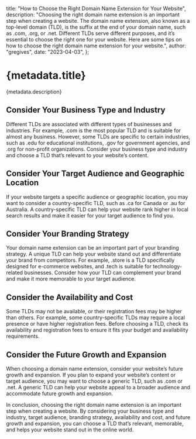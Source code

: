   title: "How to Choose the Right Domain Name Extension for Your Website",
  description:
    "Choosing the right domain name extension is an important step when creating a website. The domain name extension, also known as a top-level domain (TLD), is the suffix at the end of your domain name, such as .com, .org, or .net. Different TLDs serve different purposes, and it’s essential to choose the right one for your website. Here are some tips on how to choose the right domain name extension for your website.",
  author: "gregives",
  date: "2023-04-03",
};

# {metadata.title}

{metadata.description}

## Consider Your Business Type and Industry

Different TLDs are associated with different types of businesses and industries. For example, .com is the most popular TLD and is suitable for almost any business. However, some TLDs are specific to certain industries, such as .edu for educational institutions, .gov for government agencies, and .org for non-profit organizations. Consider your business type and industry and choose a TLD that’s relevant to your website’s content.

## Consider Your Target Audience and Geographic Location

If your website targets a specific audience or geographic location, you may want to consider a country-specific TLD, such as .ca for Canada or .au for Australia. A country-specific TLD can help your website rank higher in local search results and make it easier for your target audience to find you.

<CallToAction />

## Consider Your Branding Strategy

Your domain name extension can be an important part of your branding strategy. A unique TLD can help your website stand out and differentiate your brand from competitors. For example, .store is a TLD specifically designed for e-commerce websites, and .tech is suitable for technology-related businesses. Consider how your TLD can complement your brand and make it more memorable to your target audience.

## Consider the Availability and Cost

Some TLDs may not be available, or their registration fees may be higher than others. For example, some country-specific TLDs may require a local presence or have higher registration fees. Before choosing a TLD, check its availability and registration fees to ensure it fits your budget and availability requirements.

## Consider the Future Growth and Expansion

When choosing a domain name extension, consider your website’s future growth and expansion. If you plan to expand your website’s content or target audience, you may want to choose a generic TLD, such as .com or .net. A generic TLD can help your website appeal to a broader audience and accommodate future growth and expansion.

In conclusion, choosing the right domain name extension is an important step when creating a website. By considering your business type and industry, target audience, branding strategy, availability and cost, and future growth and expansion, you can choose a TLD that’s relevant, memorable, and helps your website stand out in the online world.
